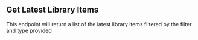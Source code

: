 ## Get Latest Library Items

This endpoint will return a list of the latest library items filtered by the filter and type provided
